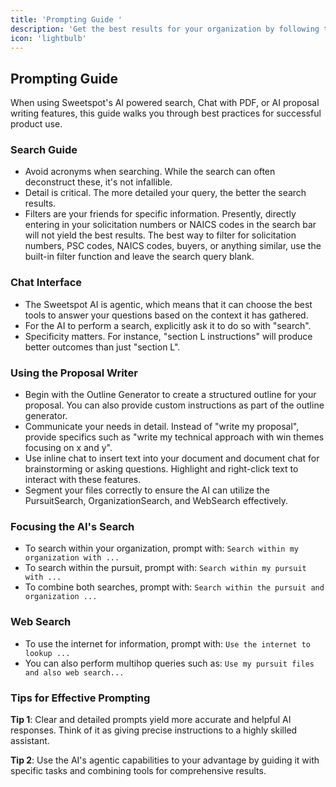 ```yaml
---
title: 'Prompting Guide '
description: 'Get the best results for your organization by following these prompting tips.'
icon: 'lightbulb'
---
```


## Prompting Guide

When using Sweetspot's AI powered search, Chat with PDF, or AI proposal writing features, this guide walks you through best practices for successful product use. 

### Search Guide
- Avoid acronyms when searching. While the search can often deconstruct these, it's not infallible.
- Detail is critical. The more detailed your query, the better the search results.
- Filters are your friends for specific information. Presently, directly entering in your solicitation numbers or NAICS codes in the search bar will not yield the best results.
<tip>The best way to filter for solicitation numbers, PSC codes, NAICS codes, buyers, or anything similar, use the built-in filter function and leave the search query blank.</tip>

### Chat Interface

- The Sweetspot AI is agentic, which means that it can choose the best tools to answer your questions based on the context it has gathered.
- For the AI to perform a search, explicitly ask it to do so with "search".
- Specificity matters. For instance, "section L instructions" will produce better outcomes than just "section L".

### Using the Proposal Writer

- Begin with the Outline Generator to create a structured outline for your proposal. You can also provide custom instructions as part of the outline generator. 
- Communicate your needs in detail. Instead of "write my proposal", provide specifics such as "write my technical approach with win themes focusing on x and y".
- Use inline chat to insert text into your document and document chat for brainstorming or asking questions. Highlight and right-click text to interact with these features.
- Segment your files correctly to ensure the AI can utilize the PursuitSearch, OrganizationSearch, and WebSearch effectively.

### Focusing the AI's Search

- To search within your organization, prompt with: `Search within my organization with ...`
- To search within the pursuit, prompt with: `Search within my pursuit with ...`
- To combine both searches, prompt with: `Search within the pursuit and organization ...`

### Web Search

- To use the internet for information, prompt with:
  `Use the internet to lookup ...`
- You can also perform multihop queries such as:
  `Use my pursuit files and also web search...`

### Tips for Effective Prompting

<Tip>**Tip 1**: Clear and detailed prompts yield more accurate and helpful AI responses. Think of it as giving precise instructions to a highly skilled assistant.</Tip>

<Tip>**Tip 2**: Use the AI's agentic capabilities to your advantage by guiding it with specific tasks and combining tools for comprehensive results.</Tip>
